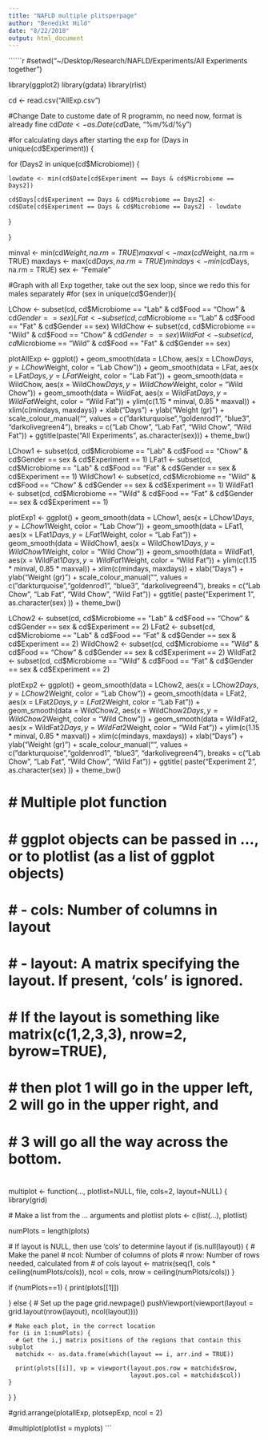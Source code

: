 ```yaml
---
title: "NAFLD multiple plitsperpage"
author: "Benedikt Hild"
date: "8/22/2018"
output: html_document
---
```


``````r

#setwd("~/Desktop/Research/NAFLD/Experiments/All Experiments together")

library(ggplot2)
library(gdata)
library(rlist)

cd <- read.csv("AllExp.csv")


#Change Date to custome date of R programm, no need now, format is already fine
cd$Date <- as.Date(cd$Date, "%m/%d/%y")

#for calculating days after starting the exp
for (Days in unique(cd$Experiment)) {
  
  for (Days2 in unique(cd$Microbiome)) {
    
    lowdate <- min(cd$Date[cd$Experiment == Days & cd$Microbiome == Days2])
  
    cd$Days[cd$Experiment == Days & cd$Microbiome == Days2] <- cd$Date[cd$Experiment == Days & cd$Microbiome == Days2] - lowdate
  }
  
}

minval <- min(cd$Weight, na.rm = TRUE)
maxval <- max(cd$Weight, na.rm = TRUE)
maxdays <- max(cd$Days, na.rm = TRUE)
mindays <- min(cd$Days, na.rm = TRUE)
sex <- "Female"

#Graph with all Exp together, take out the sex loop, since we redo this for males separately
#for (sex in unique(cd$Gender)){
    
LChow <- subset(cd, cd$Microbiome == "Lab" & cd$Food == "Chow" & cd$Gender == sex)
LFat <- subset(cd, cd$Microbiome == "Lab" & cd$Food == "Fat"  & cd$Gender == sex)
WildChow <- subset(cd, cd$Microbiome == "Wild" & cd$Food == "Chow" & cd$Gender == sex)
WildFat <- subset(cd, cd$Microbiome == "Wild" & cd$Food == "Fat" & cd$Gender == sex)

plotAllExp <- ggplot() +
  geom_smooth(data = LChow, aes(x = LChow$Days, y = LChow$Weight, color = "Lab Chow")) +
  geom_smooth(data = LFat, aes(x = LFat$Days, y = LFat$Weight, color = "Lab Fat")) +
  geom_smooth(data = WildChow, aes(x = WildChow$Days, y = WildChow$Weight, color = "Wild Chow")) +
  geom_smooth(data = WildFat, aes(x = WildFat$Days, y = WildFat$Weight, color = "Wild Fat")) +
  ylim(c(1.15 * minval, 0.85 * maxval)) +
  xlim(c(mindays, maxdays)) +
  xlab("Days") +
  ylab("Weight (gr)") +
  scale_colour_manual("", values = c("darkturquoise","goldenrod1", "blue3", "darkolivegreen4"), breaks = c("Lab Chow", "Lab Fat", "Wild Chow", "Wild Fat")) +
  ggtitle(paste("All Experiments", as.character(sex))) +
  theme_bw()


LChow1 <- subset(cd, cd$Microbiome == "Lab" & cd$Food == "Chow" & cd$Gender == sex & cd$Experiment == 1)
LFat1 <- subset(cd, cd$Microbiome == "Lab" & cd$Food == "Fat"  & cd$Gender == sex & cd$Experiment == 1)
WildChow1 <- subset(cd, cd$Microbiome == "Wild" & cd$Food == "Chow" & cd$Gender == sex & cd$Experiment == 1)
WildFat1 <- subset(cd, cd$Microbiome == "Wild" & cd$Food == "Fat" & cd$Gender == sex & cd$Experiment == 1)

plotExp1 <- ggplot() +
  geom_smooth(data = LChow1, aes(x = LChow1$Days, y = LChow1$Weight, color = "Lab Chow")) +
  geom_smooth(data = LFat1, aes(x = LFat1$Days, y = LFat1$Weight, color = "Lab Fat")) +
  geom_smooth(data = WildChow1, aes(x = WildChow1$Days, y = WildChow1$Weight, color = "Wild Chow")) +
  geom_smooth(data = WildFat1, aes(x = WildFat1$Days, y = WildFat1$Weight, color = "Wild Fat")) +
  ylim(c(1.15 * minval, 0.85 * maxval)) +
  xlim(c(mindays, maxdays)) +
  xlab("Days") +
  ylab("Weight (gr)") +
  scale_colour_manual("", values = c("darkturquoise","goldenrod1", "blue3", "darkolivegreen4"), breaks = c("Lab Chow", "Lab Fat", "Wild Chow", "Wild Fat")) +
  ggtitle( paste("Experiment 1", as.character(sex) )) +
  theme_bw()

LChow2 <- subset(cd, cd$Microbiome == "Lab" & cd$Food == "Chow" & cd$Gender == sex & cd$Experiment == 2)
LFat2 <- subset(cd, cd$Microbiome == "Lab" & cd$Food == "Fat"  & cd$Gender == sex & cd$Experiment == 2)
WildChow2 <- subset(cd, cd$Microbiome == "Wild" & cd$Food == "Chow" & cd$Gender == sex & cd$Experiment == 2)
WildFat2 <- subset(cd, cd$Microbiome == "Wild" & cd$Food == "Fat" & cd$Gender == sex & cd$Experiment == 2)

plotExp2 <- ggplot() +
  geom_smooth(data = LChow2, aes(x = LChow2$Days, y = LChow2$Weight, color = "Lab Chow")) +
  geom_smooth(data = LFat2, aes(x = LFat2$Days, y = LFat2$Weight, color = "Lab Fat")) +
  geom_smooth(data = WildChow2, aes(x = WildChow2$Days, y = WildChow2$Weight, color = "Wild Chow")) +
  geom_smooth(data = WildFat2, aes(x = WildFat2$Days, y = WildFat2$Weight, color = "Wild Fat")) +
  ylim(c(1.15 * minval, 0.85 * maxval)) +
  xlim(c(mindays, maxdays)) +
  xlab("Days") +
  ylab("Weight (gr)") +
  scale_colour_manual("", values = c("darkturquoise","goldenrod1", "blue3", "darkolivegreen4"), breaks = c("Lab Chow", "Lab Fat", "Wild Chow", "Wild Fat")) +
  ggtitle( paste("Experiment 2", as.character(sex) )) +
  theme_bw()


# 
# # Multiple plot function
# #
# # ggplot objects can be passed in ..., or to plotlist (as a list of ggplot objects)
# # - cols:   Number of columns in layout
# # - layout: A matrix specifying the layout. If present, 'cols' is ignored.
# #
# # If the layout is something like matrix(c(1,2,3,3), nrow=2, byrow=TRUE),
# # then plot 1 will go in the upper left, 2 will go in the upper right, and
# # 3 will go all the way across the bottom.
# #
multiplot <- function(..., plotlist=NULL, file, cols=2, layout=NULL) {
  library(grid)

  # Make a list from the ... arguments and plotlist
  plots <- c(list(...), plotlist)

  numPlots = length(plots)

  # If layout is NULL, then use 'cols' to determine layout
  if (is.null(layout)) {
    # Make the panel
    # ncol: Number of columns of plots
    # nrow: Number of rows needed, calculated from # of cols
    layout <- matrix(seq(1, cols * ceiling(numPlots/cols)),
                    ncol = cols, nrow = ceiling(numPlots/cols))
  }

 if (numPlots==1) {
    print(plots[[1]])

  } else {
    # Set up the page
    grid.newpage()
    pushViewport(viewport(layout = grid.layout(nrow(layout), ncol(layout))))

    # Make each plot, in the correct location
    for (i in 1:numPlots) {
      # Get the i,j matrix positions of the regions that contain this subplot
      matchidx <- as.data.frame(which(layout == i, arr.ind = TRUE))

      print(plots[[i]], vp = viewport(layout.pos.row = matchidx$row,
                                      layout.pos.col = matchidx$col))
    }
  }
}


#grid.arrange(plotallExp, plotsepExp, ncol = 2)

#multiplot(plotlist = myplots)
```
